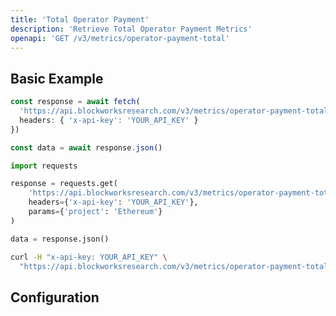 ```yaml
---
title: 'Total Operator Payment'
description: 'Retrieve Total Operator Payment Metrics'
openapi: 'GET /v3/metrics/operator-payment-total'
---
```



<Endpoint method="GET" path="/v3/metrics/operator-payment-total" />

## Basic Example

<CodeGroup>

```typescript TypeScript
const response = await fetch(
  'https://api.blockworksresearch.com/v3/metrics/operator-payment-total?project=Ethereum', {
  headers: { 'x-api-key': 'YOUR_API_KEY' }
})

const data = await response.json()
```

```python Python
import requests

response = requests.get(
    'https://api.blockworksresearch.com/v3/metrics/operator-payment-total',
    headers={'x-api-key': 'YOUR_API_KEY'},
    params={'project': 'Ethereum'}
)

data = response.json()
```

```bash cURL
curl -H "x-api-key: YOUR_API_KEY" \
  "https://api.blockworksresearch.com/v3/metrics/operator-payment-total?project=Ethereum"
```

</CodeGroup>


<GenericResponse />

## Configuration

<QueryParams />